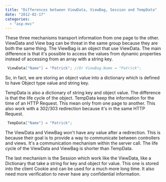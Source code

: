 ```yaml
---
title: "Differences between ViewData, ViewBag, Session and TempData"
date: "2012-02-17"
categories: 
  - "asp-mvc"
---
```


These three mechanisms transport information from one page to the other. ViewData and View bag can be threat in the same group because they are both the same thing. The ViewBag is an object that use ViewData. The main difference is that it's possible to access the values from dynamic properties instead of accessing from an array with a string key.


```csharp
 ViewData["Name"] = "Patrick"; //Or ViewBag.Name = "Patrick"; 
```

So, in fact, we are storing an object value into a dictionary which is defined to have Object type value and string key.

TempData is also a dictionary of string key and object value. The difference is that the life cycle of the object. TempData keep the information for the time of an HTTP Request. This mean only from one page to another. This also work with a 302/303 redirection because it's in the same HTTP Request.


```csharp
 TempData["Name"] = "Patrick"; 
```

The ViewData and ViewBag won't have any value after a redirection. This is because their goal is to provide a way to communicate between controllers and views. It's a communication mechanism within the server call. The life cycle of the ViewData and ViewBag is shorter than TempData.

The last mechanism is the Session which work like the ViewData, like a Dictionary that take a string for key and object for value. This one is stored into the client Cookie and can be used for a much more long time. It also need more verification to never have any confidential information.
